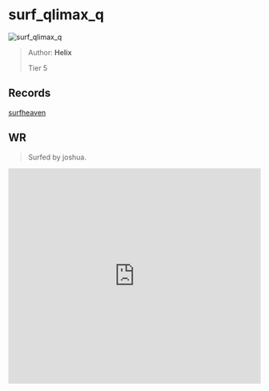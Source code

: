 
# surf_qlimax_q

![surf_qlimax_q](https://raw.githubusercontent.com/Sayt123/SurfMapPics/Maps-and-bonuses/csgo/surf_qlimax_q.jpg)

> Author: **Helix**
>
> Tier 5

## Records

[surfheaven](https://surfheaven.eu/map/surf_qlimax_q)

## WR

> Surfed by joshua.

<iframe
width="100%"
height="430"
src="https://www.youtube.com/embed/pXs6DEQ1NU8"
frameborder="0"
allow="accelerometer; autoplay; clipboard-write; encrypted-media; gyroscope; picture-in-picture"
allowFullScreen
/>

```md

[Surf Timer] - freetrav finished in 00:53:98 (WR -00:00:81). Improving by 00:01:10
[Surf Timer] - freetrav beat the map record! Rank: 1/1145

Previous WR holder: greenvoid


```
                